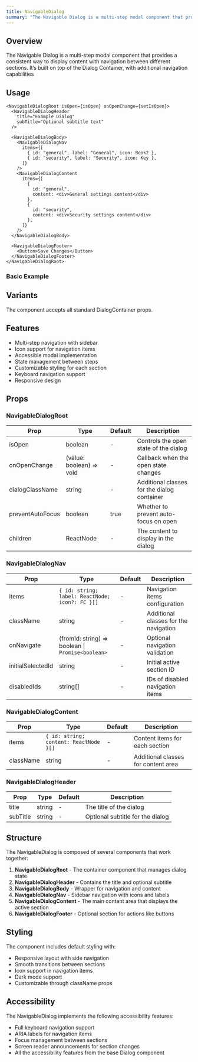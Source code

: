 ```yaml
---
title: NavigableDialog
summary: "The Navigable Dialog is a multi-step modal component that provides a consistent way to display content with navigation between different sections."
---
```


## Overview

The Navigable Dialog is a multi-step modal component that provides a consistent way to display content with navigation between different sections. It’s built on top of the Dialog Container, with additional navigation capabilities

## Usage

```tsx
<NavigableDialogRoot isOpen={isOpen} onOpenChange={setIsOpen}>
  <NavigableDialogHeader
    title="Example Dialog"
    subTitle="Optional subtitle text"
  />
  
  <NavigableDialogBody>
    <NavigableDialogNav
      items={[
        { id: "general", label: "General", icon: Book2 },
        { id: "security", label: "Security", icon: Key },
      ]}
    />
    <NavigableDialogContent
      items={[
        {
          id: "general",
          content: <div>General settings content</div>
        },
        {
          id: "security",
          content: <div>Security settings content</div>
        },
      ]}
    />
  </NavigableDialogBody>

  <NavigableDialogFooter>
    <Button>Save Changes</Button>
  </NavigableDialogFooter>
</NavigableDialogRoot>
```

### Basic Example

<NavigableDialogExample />

## Variants

The component accepts all standard DialogContainer props.

## Features

- Multi-step navigation with sidebar
- Icon support for navigation items
- Accessible modal implementation
- State management between steps
- Customizable styling for each section
- Keyboard navigation support
- Responsive design

## Props

### NavigableDialogRoot

| Prop           | Type                    | Default | Description                                    |
|----------------|-------------------------|---------|------------------------------------------------|
| isOpen         | boolean                | -       | Controls the open state of the dialog          |
| onOpenChange   | (value: boolean) => void | -     | Callback when the open state changes           |
| dialogClassName | string                | -       | Additional classes for the dialog container     |
| preventAutoFocus | boolean              | true    | Whether to prevent auto-focus on open          |
| children       | ReactNode              | -       | The content to display in the dialog           |

### NavigableDialogNav

| Prop    | Type                                      | Default | Description                          |
|---------|-------------------------------------------|---------|--------------------------------------|
| items   | `{ id: string; label: ReactNode; icon?: FC }[]` | -   | Navigation items configuration        |
| className | string                                  | -       | Additional classes for the navigation |
| onNavigate | (fromId: string) => boolean \| `Promise<boolean>`| - | Optional navigation validation     |
| initialSelectedId | string                          | -       | Initial active section ID            |
| disabledIds | string[]                             | -       | IDs of disabled navigation items      |

### NavigableDialogContent

| Prop    | Type                                   | Default | Description                          |
|---------|----------------------------------------|---------|--------------------------------------|
| items   | `{ id: string; content: ReactNode }[]`   | -       | Content items for each section       |
| className | string                               | -       | Additional classes for content area   |

### NavigableDialogHeader

| Prop     | Type   | Default | Description                    |
|----------|--------|---------|--------------------------------|
| title    | string | -       | The title of the dialog        |
| subTitle | string | -       | Optional subtitle for the dialog|

## Structure

The NavigableDialog is composed of several components that work together:

1. **NavigableDialogRoot** - The container component that manages dialog state
2. **NavigableDialogHeader** - Contains the title and optional subtitle
3. **NavigableDialogBody** - Wrapper for navigation and content
4. **NavigableDialogNav** - Sidebar navigation with icons and labels
5. **NavigableDialogContent** - The main content area that displays the active section
6. **NavigableDialogFooter** - Optional section for actions like buttons

## Styling

The component includes default styling with:

- Responsive layout with side navigation
- Smooth transitions between sections
- Icon support in navigation items
- Dark mode support
- Customizable through className props

## Accessibility

The NavigableDialog implements the following accessibility features:

- Full keyboard navigation support
- ARIA labels for navigation items
- Focus management between sections
- Screen reader announcements for section changes
- All the accessibility features from the base Dialog component 
